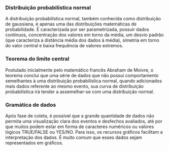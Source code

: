 ### Distribuição probabilística normal  
A distribuição probabilística normal, também conhecida como distribuição de gaussiana, é apenas uma das distribuições matemáticas de probabilidade. É caracterizada por ser parametrizada, possuir dados contínuos, concentração dos valores em torno da média, um desvio padrão (que caracteriza a distância média dos dados à média), simetria em torno do valor central e baixa frequência de valores extremos.  

### Teorema do limite central  
Postulado inicialmente pelo matemático francês Abraham de Moivre, o teorema conclui que uma série de dados que não possui comportamento semelhantes à uma distribuição probabilística normal, quando adicionados mais dados referente ao mesmo evento, sua curva de distribuição probabilística irá tender a assemelhar-se com uma distribuição normal.  

### Gramática de dados  
Após fase de coleta, é possível que a grande quantidade de dados não permita uma visualização clara dos eventos e desfechos avaliados, até por que muitos podem estar em forma de caracteres numéricos ou valores lógicos TRUE/FALSE ou YES/NO. Para isso, os recursos gráficos facilitam a interpretação dos dados. É muito comum que esses dados sejam representados em gráficos.
